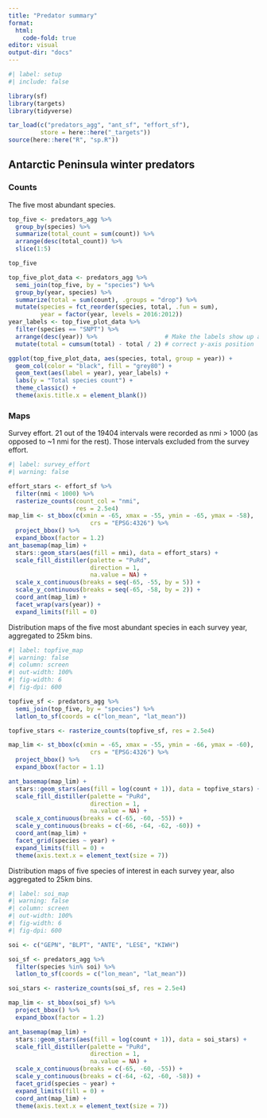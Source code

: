 ```yaml
---
title: "Predator summary"
format:
  html:
    code-fold: true
editor: visual
output-dir: "docs"
---
```


```r
#| label: setup
#| include: false

library(sf)
library(targets)
library(tidyverse)

tar_load(c("predators_agg", "ant_sf", "effort_sf"), 
         store = here::here("_targets"))
source(here::here("R", "sp.R"))
```

## Antarctic Peninsula winter predators

### Counts

The five most abundant species.

```r

top_five <- predators_agg %>% 
  group_by(species) %>% 
  summarize(total_count = sum(count)) %>% 
  arrange(desc(total_count)) %>%
  slice(1:5)

top_five
```

```r

top_five_plot_data <- predators_agg %>% 
  semi_join(top_five, by = "species") %>% 
  group_by(year, species) %>% 
  summarize(total = sum(count), .groups = "drop") %>% 
  mutate(species = fct_reorder(species, total, .fun = sum),
         year = factor(year, levels = 2016:2012))
year_labels <- top_five_plot_data %>% 
  filter(species == "SNPT") %>% 
  arrange(desc(year)) %>%                   # Make the labels show up at
  mutate(total = cumsum(total) - total / 2) # correct y-axis position

ggplot(top_five_plot_data, aes(species, total, group = year)) +
  geom_col(color = "black", fill = "grey80") +
  geom_text(aes(label = year), year_labels) +
  labs(y = "Total species count") +
  theme_classic() +
  theme(axis.title.x = element_blank())
```

### Maps

Survey effort. 21 out of the 19404 intervals were recorded as nmi \> 1000 (as opposed to \~1 nmi for the rest). Those intervals excluded from the survey effort.

```r
#| label: survey_effort
#| warning: false

effort_stars <- effort_sf %>% 
  filter(nmi < 1000) %>% 
  rasterize_counts(count_col = "nmi",
                   res = 2.5e4)
map_lim <- st_bbox(c(xmin = -65, xmax = -55, ymin = -65, ymax = -58),
                       crs = "EPSG:4326") %>% 
  project_bbox() %>% 
  expand_bbox(factor = 1.2)
ant_basemap(map_lim) + 
  stars::geom_stars(aes(fill = nmi), data = effort_stars) +
  scale_fill_distiller(palette = "PuRd", 
                       direction = 1, 
                       na.value = NA) +
  scale_x_continuous(breaks = seq(-65, -55, by = 5)) +
  scale_y_continuous(breaks = seq(-65, -58, by = 2)) +
  coord_ant(map_lim) +
  facet_wrap(vars(year)) +
  expand_limits(fill = 0)

```

Distribution maps of the five most abundant species in each survey year, aggregated to 25km bins.

```r
#| label: topfive_map
#| warning: false
#| column: screen
#| out-width: 100%
#| fig-width: 6
#| fig-dpi: 600

topfive_sf <- predators_agg %>% 
  semi_join(top_five, by = "species") %>% 
  latlon_to_sf(coords = c("lon_mean", "lat_mean"))

topfive_stars <- rasterize_counts(topfive_sf, res = 2.5e4)

map_lim <- st_bbox(c(xmin = -65, xmax = -55, ymin = -66, ymax = -60),
                       crs = "EPSG:4326") %>% 
  project_bbox() %>% 
  expand_bbox(factor = 1.1)

ant_basemap(map_lim) +
  stars::geom_stars(aes(fill = log(count + 1)), data = topfive_stars) +
  scale_fill_distiller(palette = "PuRd",
                       direction = 1,
                       na.value = NA) +
  scale_x_continuous(breaks = c(-65, -60, -55)) +
  scale_y_continuous(breaks = c(-66, -64, -62, -60)) +
  coord_ant(map_lim) +
  facet_grid(species ~ year) +
  expand_limits(fill = 0) +
  theme(axis.text.x = element_text(size = 7))
```

Distribution maps of five species of interest in each survey year, also aggregated to 25km bins.

```r
#| label: soi_map
#| warning: false
#| column: screen
#| out-width: 100%
#| fig-width: 6
#| fig-dpi: 600

soi <- c("GEPN", "BLPT", "ANTE", "LESE", "KIWH")

soi_sf <- predators_agg %>% 
  filter(species %in% soi) %>% 
  latlon_to_sf(coords = c("lon_mean", "lat_mean"))

soi_stars <- rasterize_counts(soi_sf, res = 2.5e4)

map_lim <- st_bbox(soi_sf) %>% 
  project_bbox() %>% 
  expand_bbox(factor = 1.2)

ant_basemap(map_lim) +
  stars::geom_stars(aes(fill = log(count + 1)), data = soi_stars) +
  scale_fill_distiller(palette = "PuRd",
                       direction = 1,
                       na.value = NA) +
  scale_x_continuous(breaks = c(-65, -60, -55)) +
  scale_y_continuous(breaks = c(-64, -62, -60, -58)) +
  facet_grid(species ~ year) +
  expand_limits(fill = 0) +
  coord_ant(map_lim) +
  theme(axis.text.x = element_text(size = 7))
```
